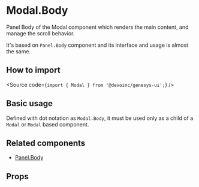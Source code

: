 

<Meta title="Components/Layout/Modal/Components/ModalBody/Overview" />

# Modal.Body

Panel Body of the Modal component which renders the main content, and manage the scroll behavior.

It's based on `Panel.Body` component and its interface and usage is almost the same.

## How to import

<Source code={`import { Modal } from '@devoinc/genesys-ui';`} />

## Basic usage

Defined with dot notation as `Modal.Body`, it must be used only as a child of a `Modal` or `Modal` based component.

<Canvas of={Stories.Playground} />

## Related components

- [Panel.Body](?path=/docs/components-layout-panel-components-panelbody-overview--overview)

## Props

<ArgTypes of={Stories} />
